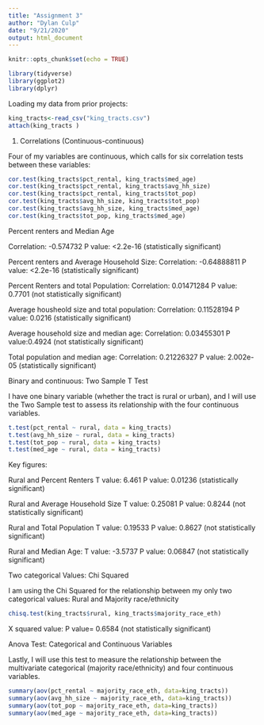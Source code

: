 ```yaml
---
title: "Assignment 3"
author: "Dylan Culp"
date: "9/21/2020"
output: html_document
---
```


```r
knitr::opts_chunk$set(echo = TRUE)
```

```r
library(tidyverse)
library(ggplot2)
library(dplyr)
```

Loading my data from prior projects:
```r
king_tracts<-read_csv("king_tracts.csv")
attach(king_tracts )

```
1. Correlations (Continuous-continuous)

Four of my variables are continuous, which calls for six correlation tests between these variables: 
```r
cor.test(king_tracts$pct_rental, king_tracts$med_age)
cor.test(king_tracts$pct_rental, king_tracts$avg_hh_size)
cor.test(king_tracts$pct_rental, king_tracts$tot_pop)
cor.test(king_tracts$avg_hh_size, king_tracts$tot_pop)
cor.test(king_tracts$avg_hh_size, king_tracts$med_age)
cor.test(king_tracts$tot_pop, king_tracts$med_age)

```


Percent renters and Median Age

  Correlation: -0.574732 
  P value: <2.2e-16 (statistically significant)

Percent renters and Average Household Size:
  Correlation: -0.64888811
  P value: <2.2e-16 (statistically significant)
  
Percent Renters and total Population:
  Correlation: 0.01471284
  P value: 0.7701 (not statistically significant)
  
Average housheold size and total population:
  Correlation: 0.11528194
  P value: 0.0216 (statistically significant)
  
Average household size and median age:
  Correlation: 0.03455301 
  P value:0.4924 (not statistically significant) 
  
Total population and median age:
  Correlation: 0.21226327
  P value: 2.002e-05 (statistically significant)




Binary and continuous: Two Sample T Test

I have one binary variable (whether the tract is rural or urban), and I will use the Two Sample test to assess its relationship with the four continuous variables.
```r

t.test(pct_rental ~ rural, data = king_tracts)
t.test(avg_hh_size ~ rural, data = king_tracts)
t.test(tot_pop ~ rural, data = king_tracts)
t.test(med_age ~ rural, data = king_tracts)

```
Key figures:

Rural and Percent Renters
  T value: 6.461
  P value: 0.01236 (statistically significant)

Rural and Average Household Size
  T value: 0.25081
  P value: 0.8244 (not statistically significant)

Rural and Total Population
  T value: 0.19533
  P value: 0.8627 (not statistically significant)
  
Rural and Median Age: 
  T value: -3.5737
  P value: 0.06847 (not statistically significant)




Two categorical Values: Chi Squared

I am using the Chi Squared for the relationship between my only two categorical values: Rural and Majority race/ethnicity

```r
chisq.test(king_tracts$rural, king_tracts$majority_race_eth)
```
X squared value:
P value= 0.6584 (not statistically significant)



Anova Test: Categorical and Continuous Variables

Lastly, I will use this test to measure the relationship between the multivariate categorical (majority race/ethnicity) and four continuous variables.

```r
summary(aov(pct_rental ~ majority_race_eth, data=king_tracts))
summary(aov(avg_hh_size ~ majority_race_eth, data=king_tracts))
summary(aov(tot_pop ~ majority_race_eth, data=king_tracts))
summary(aov(med_age ~ majority_race_eth, data=king_tracts))
```


